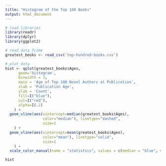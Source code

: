 ```yaml
---
title: "Histogram of the Top 100 Books"
output: html_document
---
```

```r
# load libraries
library(readr)
library(dplyr)
library(ggplot2)

# read data frame
greatest_books <- read_csv('top-hundred-books.csv')

# plot data
hist <- qplot(greatest_books$Ages,
      geom='histogram',
      binwidth = 3,  
      main = 'Age of Top 100 Novel Authors at Publication', 
      xlab = 'Publication Age',
      ylab = 'Count',
      fill=I("blue"), 
      col=I("red"), 
      alpha=I(.2)
    ) +
  geom_vline(aes(xintercept=median(greatest_books$Ages),
                 color="median"), linetype="dashed",
                 size=1
    ) +
  geom_vline(aes(xintercept=mean(greatest_books$Ages),
                 color="mean"), linetype="solid",
                 size=1
    ) +
  scale_color_manual(name = "statistics", values = c(median = "blue", mean = "red"))

hist
```